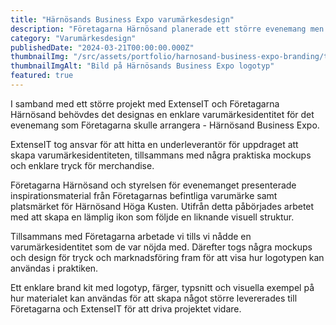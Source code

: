 ```yaml
---
title: "Härnösands Business Expo varumärkesdesign"
description: "Företagarna Härnösand planerade ett större evenemang men behövde få eventets varumärke fastställt."
category: "Varumärkesdesign"
publishedDate: "2024-03-21T00:00:00.000Z"
thumbnailImg: "/src/assets/portfolio/harnosand-business-expo-branding/thumbnail.jpg"
thumbnailImgAlt: "Bild på Härnösands Business Expo logotyp"
featured: true
---
```



I samband med ett större projekt med ExtenseIT och Företagarna Härnösand behövdes det designas en enklare varumärkesidentitet för det evenemang som Företagarna skulle arrangera - Härnösand Business Expo.

ExtenseIT tog ansvar för att hitta en underleverantör för uppdraget att skapa varumärkesidentiteten, tillsammans med några praktiska mockups och enklare tryck för merchandise.

<div class="grid gap-4 select-none sm:grid-cols-3">
  <Picture
    src={Img04}
    alt="Struktur av Härnösand Business Expo logo"
    quality={80}
    formats={["avif"]}
    layout="constrained"
    fit="cover"
    position="center"
    class="h-auto w-full"
  />
  <Picture
    src={Img05}
    alt="Färgschema för Härnösand Business Expo"
    quality={80}
    formats={["avif"]}
    layout="constrained"
    fit="cover"
    position="center"
    class="h-auto w-full"
  />
  <Picture
    src={Img06}
    alt="Inspiration för Härnösand Business Expo"
    quality={80}
    formats={["avif"]}
    layout="constrained"
    fit="cover"
    position="center"
    class="h-auto w-full"
  />
</div>

Företagarna Härnösand och styrelsen för evenemanget presenterade inspirationsmaterial från Företagarnas befintliga varumärke samt platsmärket för Härnösand Höga Kusten. Utifrån detta påbörjades arbetet med att skapa en lämplig ikon som följde en liknande visuell struktur.

Tillsammans med Företagarna arbetade vi tills vi nådde en varumärkesidentitet som de var nöjda med. Därefter togs några mockups och design för tryck och marknadsföring fram för att visa hur logotypen kan användas i praktiken.

Ett enklare brand kit med logotyp, färger, typsnitt och visuella exempel på hur materialet kan användas för att skapa något större levererades till Företagarna och ExtenseIT för att driva projektet vidare.

<div class="grid gap-4 select-none sm:grid-cols-3">
  <Picture
    src={Img01}
    alt="Tote bag mockup för Härnösand Business Expo"
    quality={80}
    formats={["avif"]}
    layout="constrained"
    fit="cover"
    position="center"
    class="h-auto w-full"
  />
  <Picture
    src={Img02}
    alt="Pappers mockup för Härnösand Business Expo"
    quality={80}
    formats={["avif"]}
    layout="constrained"
    fit="cover"
    position="center"
    class="h-auto w-full"
  />
  <Picture
    src={Img03}
    alt="Logotyp för Härnösand Business Expo"
    quality={80}
    formats={["avif"]}
    layout="constrained"
    fit="cover"
    position="center"
    class="h-auto w-full"
  />
</div>

